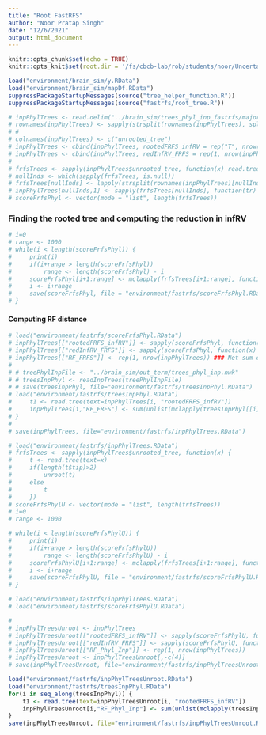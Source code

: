 ```yaml
---
title: "Root FastRFS"
author: "Noor Pratap Singh"
date: "12/6/2021"
output: html_document
---
```


```r
knitr::opts_chunk$set(echo = TRUE)
knitr::opts_knit$set(root.dir = '/fs/cbcb-lab/rob/students/noor/Uncertainity/treeTerminusScripts')
```

```r
load("environment/brain_sim/y.RData")
load("environment/brain_sim/mapDf.RData")
suppressPackageStartupMessages(source("tree_helper_function.R"))
suppressPackageStartupMessages(source("fastrfs/root_tree.R"))
```

```r
# inpPhylTrees <- read.delim("../brain_sim/trees_phyl_inp_fastrfs/majority_trees.nwk", header = F, sep = "\t", row.names = 1)
# rownames(inpPhylTrees) <- sapply(strsplit(rownames(inpPhylTrees), split=" ", fixed=T), function(x) x[[2]])
# # 
# colnames(inpPhylTrees) <- c("unrooted_tree")
# inpPhylTrees <- cbind(inpPhylTrees, rootedFRFS_infRV = rep("T", nrow(inpPhylTrees))) ### Tree given by rooting fastrfs based on infRV
# inpPhylTrees <- cbind(inpPhylTrees, redInfRV_FRFS = rep(1, nrow(inpPhylTrees))) ### Reduction in infRV for a best rooted tree of fastrfs
# 
# frfsTrees <- sapply(inpPhylTrees$unrooted_tree, function(x) read.tree(text=x))
# nullInds <- which(sapply(frfsTrees, is.null))
# frfsTrees[nullInds] <- lapply(strsplit(rownames(inpPhylTrees)[nullInds],"_", fixed=T), function(x) read.tree(text=paste("(", paste(x[1], x[2], sep = ","), "):0;", sep = "")))
# inpPhylTrees[nullInds,1] <- sapply(frfsTrees[nullInds], function(tr) write.tree(tr))
# scoreFrfsPhyl <- vector(mode = "list", length(frfsTrees))
```

### Finding the rooted tree and computing the reduction in infRV
```r
# i=0
# range <- 1000
# while(i < length(scoreFrfsPhyl)) {
#     print(i)
#     if(i+range > length(scoreFrfsPhyl))
#         range <- length(scoreFrfsPhyl) - i
#     scoreFrfsPhyl[i+1:range] <- mclapply(frfsTrees[i+1:range], function(tree) findBestTree(tree, y, mapDf, type = "infRV", cores=8), mc.cores=12)
#     i <- i+range
#     save(scoreFrfsPhyl, file = "environment/fastrfs/scoreFrfsPhyl.RData")
# }
```

#### Computing RF distance
```r
# load("environment/fastrfs/scoreFrfsPhyl.RData")
# inpPhylTrees[["rootedFRFS_infRV"]] <- sapply(scoreFrfsPhyl, function(x) x[[1]])
# inpPhylTrees[["redInfRV_FRFS"]] <- sapply(scoreFrfsPhyl, function(x) min(x[[2]]))
# inpPhylTrees[["RF_FRFS"]] <- rep(1, nrow(inpPhylTrees)) ### Net sum of RF between FRFS rooted and input
# 
# # treePhylInpFile <- "../brain_sim/out_term/trees_phyl_inp.nwk"
# # treesInpPhyl <- readInpTrees(treePhylInpFile)
# # save(treesInpPhyl, file="environment/fastrfs/treesInpPhyl.RData")
# load("environment/fastrfs/treesInpPhyl.RData")
#     t1 <- read.tree(text=inpPhylTrees[i, "rootedFRFS_infRV"])
#     inpPhylTrees[i,"RF_FRFS"] <- sum(unlist(mclapply(treesInpPhyl[[i]], function(t2) computeRF(t1, t2, rooted = T, norm = F),mc.cores=8)))
# }
# 
# save(inpPhylTrees, file="environment/fastrfs/inpPhylTrees.RData")
```     

```r
# load("environment/fastrfs/inpPhylTrees.RData")
# frfsTrees <- sapply(inpPhylTrees$unrooted_tree, function(x) {
#     t <- read.tree(text=x)
#     if(length(t$tip)>2)
#         unroot(t)
#     else
#         t
#     })
# scoreFrfsPhylU <- vector(mode = "list", length(frfsTrees))
# i=0
# range <- 1000

# while(i < length(scoreFrfsPhylU)) {
#     print(i)
#     if(i+range > length(scoreFrfsPhylU))
#         range <- length(scoreFrfsPhylU) - i
#     scoreFrfsPhylU[i+1:range] <- mclapply(frfsTrees[i+1:range], function(tree) findBestTree(tree, y, mapDf, type = "infRV", cores=8), mc.cores=6)
#     i <- i+range
#     save(scoreFrfsPhylU, file = "environment/fastrfs/scoreFrfsPhylU.RData")
# }
```

```r
# load("environment/fastrfs/inpPhylTrees.RData")
# load("environment/fastrfs/scoreFrfsPhylU.RData")

# 
# inpPhylTreesUnroot <- inpPhylTrees
# inpPhylTreesUnroot[["rootedFRFS_infRV"]] <- sapply(scoreFrfsPhylU, function(x) x[[1]])
# inpPhylTreesUnroot[["redInfRV_FRFS"]] <- sapply(scoreFrfsPhylU, function(x) min(x[[2]])) ## tree in the input function unrooted
# inpPhylTreesUnroot[["RF_Phyl_Inp"]] <- rep(1, nrow(inpPhylTrees))
# inpPhylTreesUnroot <- inpPhylTreesUnroot[,-c(4)]
# save(inpPhylTreesUnroot, file="environment/fastrfs/inpPhylTreesUnroot.RData")

```

```r
load("environment/fastrfs/inpPhylTreesUnroot.RData")
load("environment/fastrfs/treesInpPhyl.RData")
for(i in seq_along(treesInpPhyl)) {
    t1 <- read.tree(text=inpPhylTreesUnroot[i, "rootedFRFS_infRV"])
    inpPhylTreesUnroot[i,"RF_Phyl_Inp"] <- sum(unlist(mclapply(treesInpPhyl[[i]], function(t2) computeRF(t1, t2, rooted = T, norm = F),mc.cores=8)))
}
save(inpPhylTreesUnroot, file="environment/fastrfs/inpPhylTreesUnroot.RData")
```